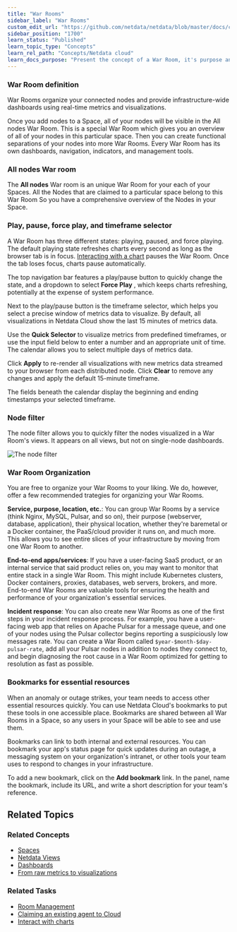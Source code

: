 ```yaml
---
title: "War Rooms"
sidebar_label: "War Rooms"
custom_edit_url: "https://github.com/netdata/netdata/blob/master/docs/concepts/netdata-cloud/rooms.md"
sidebar_position: "1700"
learn_status: "Published"
learn_topic_type: "Concepts"
learn_rel_path: "Concepts/Netdata cloud"
learn_docs_purpose: "Present the concept of a War Room, it's purpose and use cases"
---
```


### War Room definition

War Rooms organize your connected nodes and provide infrastructure-wide dashboards using real-time metrics and
visualizations.

Once you add nodes to a Space, all of your nodes will be visible in the All nodes War Room. This is a special War Room
which gives you an overview of all of your nodes in this particular space. Then you can create functional separations of
your nodes into more War Rooms. Every War Room has its own dashboards, navigation, indicators, and management tools.

### **All nodes** War room

The **All nodes** War room is an unique War Room for your each of your Spaces. All the Nodes that are claimed to a
particular
space belong to this War Room So you have a comprehensive overview of the Nodes in your Space.

### Play, pause, force play, and timeframe selector

A War Room has three different states: playing, paused, and force playing. The default playing state refreshes charts
every second as long as the browser tab is in
focus. [Interacting with a chart](/docs/nightly/operations/interact-with-the-charts)
pauses
the War Room. Once the tab loses focus, charts pause automatically.

The top navigation bar features a play/pause button to quickly change the state, and a dropdown to select **Force Play**
, which keeps charts refreshing, potentially at the expense of system performance.

Next to the play/pause button is the timeframe selector, which helps you select a precise window of metrics data to
visualize. By default, all visualizations in Netdata Cloud show the last 15 minutes of metrics data.

Use the **Quick Selector** to visualize metrics from predefined timeframes, or use the input field below to enter a
number and an appropriate unit of time. The calendar allows you to select multiple days of metrics data.

Click **Apply** to re-render all visualizations with new metrics data streamed to your browser from each distributed
node. Click **Clear** to remove any changes and apply the default 15-minute timeframe.

The fields beneath the calendar display the beginning and ending timestamps your selected timeframe.

### Node filter

The node filter allows you to quickly filter the nodes visualized in a War Room's views. It appears on all views, but
not on single-node dashboards.

![The node filter](https://user-images.githubusercontent.com/12612986/172674440-df224058-2b2c-41da-bb45-f4eb82e342e5.png)

### War Room Organization

You are free to organize your War Rooms to your liking. We do, however, offer a few recommended trategies for organizing
your War Rooms.

**Service, purpose, location, etc.**: You can group War Rooms by a service (think Nginx, MySQL, Pulsar, and so on),
their purpose (webserver, database, application), their physical location, whether they're baremetal or a Docker
container, the PaaS/cloud provider it runs on, and much more. This allows you to see entire slices of your
infrastructure by moving from one War Room to another.

**End-to-end apps/services**: If you have a user-facing SaaS product, or an internal service that said product relies
on, you may want to monitor that entire stack in a single War Room. This might include Kubernetes clusters, Docker
containers, proxies, databases, web servers, brokers, and more. End-to-end War Rooms are valuable tools for ensuring the
health and performance of your organization's essential services.

**Incident response**: You can also create new War Rooms as one of the first steps in your incident response process.
For example, you have a user-facing web app that relies on Apache Pulsar for a message queue, and one of your nodes
using the Pulsar collector begins reporting a suspiciously low
messages rate. You can create a War Room called `$year-$month-$day-pulsar-rate`, add all your Pulsar nodes in addition
to nodes they connect to, and begin diagnosing the root cause in a War Room optimized for getting to resolution as fast
as possible.

### Bookmarks for  essential resources

When an anomaly or outage strikes, your team needs to access other essential resources quickly. You can use Netdata
Cloud's bookmarks to put these tools in one accessible place. Bookmarks are shared between all War Rooms in a Space, so
any users in your Space will be able to see and use them.

Bookmarks can link to both internal and external resources. You can bookmark your app's status page for quick updates
during an outage, a messaging system on your organization's intranet, or other tools your team uses to respond to
changes in your infrastructure.

To add a new bookmark, click on the **Add bookmark** link. In the panel, name the bookmark, include its URL, and write a
short description for your team's reference.

## Related Topics

### **Related Concepts**

- [Spaces](/docs/nightly/concepts/netdata-cloud/spaces)
- [Netdata Views](/docs/nightly/concepts/netdata-cloud/netdata-views)
- [Dashboards](/docs/nightly/concepts/visualizations/dashboards)
- [From raw metrics to visualizations](https://github.com/netdata/master/blob/master/docs/concepts/visualizations/from-raw-metrics-to-visualization.md)

### Related Tasks

- [Room Management](/docs/nightly/setup/space-administration/rooms)
- [Claiming an existing agent to Cloud](/docs/nightly/setup/claim-existing-agent-to-cloud)
- [Interact with charts](/docs/nightly/operations/interact-with-the-charts)
